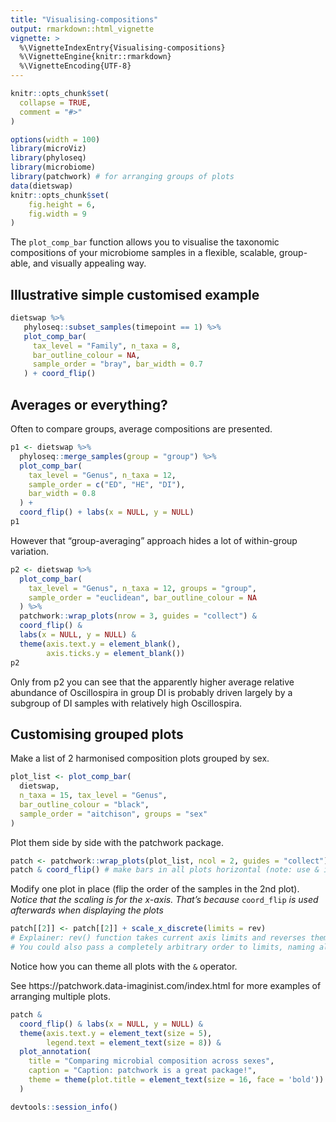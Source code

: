 ```yaml
---
title: "Visualising-compositions"
output: rmarkdown::html_vignette
vignette: >
  %\VignetteIndexEntry{Visualising-compositions}
  %\VignetteEngine{knitr::rmarkdown}
  %\VignetteEncoding{UTF-8}
---
```


```r
knitr::opts_chunk$set(
  collapse = TRUE,
  comment = "#>"
)
```

```r
options(width = 100)
library(microViz)
library(phyloseq)
library(microbiome)
library(patchwork) # for arranging groups of plots
data(dietswap)
knitr::opts_chunk$set(
	fig.height = 6,
	fig.width = 9
)
```

The `plot_comp_bar` function allows you to visualise the taxonomic compositions of your microbiome samples in a flexible, scalable, group-able, and visually appealing way.

## Illustrative simple customised example
```r
dietswap %>%
   phyloseq::subset_samples(timepoint == 1) %>%
   plot_comp_bar(
     tax_level = "Family", n_taxa = 8,
     bar_outline_colour = NA,
     sample_order = "bray", bar_width = 0.7
   ) + coord_flip()
```

## Averages or everything?

Often to compare groups, average compositions are presented.
```r
p1 <- dietswap %>% 
  phyloseq::merge_samples(group = "group") %>%
  plot_comp_bar(
    tax_level = "Genus", n_taxa = 12,
    sample_order = c("ED", "HE", "DI"),
    bar_width = 0.8
  ) +
  coord_flip() + labs(x = NULL, y = NULL)
p1
```

However that "group-averaging" approach hides a lot of within-group variation.
```r
p2 <- dietswap %>% 
  plot_comp_bar(
    tax_level = "Genus", n_taxa = 12, groups = "group",
    sample_order = "euclidean", bar_outline_colour = NA
  ) %>%
  patchwork::wrap_plots(nrow = 3, guides = "collect") &
  coord_flip() & 
  labs(x = NULL, y = NULL) &
  theme(axis.text.y = element_blank(), 
        axis.ticks.y = element_blank())
p2
```


Only from p2 you can see that the apparently higher average relative abundance of Oscillospira in group DI is probably driven largely by a subgroup of DI samples with relatively high Oscillospira.

## Customising grouped plots

Make a list of 2 harmonised composition plots grouped by sex.
```r
plot_list <- plot_comp_bar(
  dietswap,
  n_taxa = 15, tax_level = "Genus",
  bar_outline_colour = "black",
  sample_order = "aitchison", groups = "sex"
)
```

Plot them side by side with the patchwork package.
```r
patch <- patchwork::wrap_plots(plot_list, ncol = 2, guides = "collect")
patch & coord_flip() # make bars in all plots horizontal (note: use & instead of +)
```

Modify one plot in place (flip the order of the samples in the 2nd plot).
*Notice that the scaling is for the x-axis. That's because* `coord_flip` *is used afterwards when displaying the plots*

```r
patch[[2]] <- patch[[2]] + scale_x_discrete(limits = rev)
# Explainer: rev() function takes current axis limits and reverses them.
# You could also pass a completely arbitrary order to limits, naming all samples.
```

Notice how you can theme all plots with the `&` operator. 

See https://patchwork.data-imaginist.com/index.html for more examples of arranging multiple plots.

```r
patch & 
  coord_flip() & labs(x = NULL, y = NULL) &
  theme(axis.text.y = element_text(size = 5), 
        legend.text = element_text(size = 8)) &
  plot_annotation(
    title = "Comparing microbial composition across sexes",
    caption = "Caption: patchwork is a great package!",
    theme = theme(plot.title = element_text(size = 16, face = 'bold'))
  )
```


```r
devtools::session_info()
```
 
 
